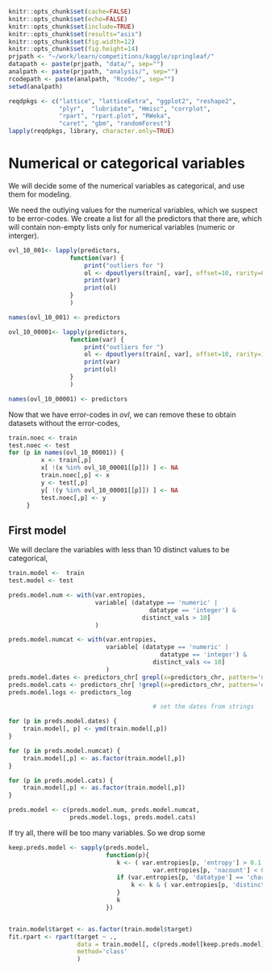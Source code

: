 ```r

knitr::opts_chunk$set(cache=FALSE)
knitr::opts_chunk$set(echo=FALSE)
knitr::opts_chunk$set(include=TRUE)
knitr::opts_chunk$set(results="asis")
knitr::opts_chunk$set(fig.width=12)
knitr::opts_chunk$set(fig.height=14)
prjpath <- "~/work/learn/competitions/kaggle/springleaf/"
datapath <- paste(prjpath, "data/", sep="")
analpath <- paste(prjpath, "analysis/", sep="")
rcodepath <- paste(analpath, "Rcode/", sep="")
setwd(analpath)

```


```r

reqdpkgs <- c("lattice", "latticeExtra", "ggplot2", "reshape2",
              "plyr",  "lubridate", "Hmisc", "corrplot",
              "rpart", "rpart.plot", "RWeka",
              "caret", "gbm", "randomForest")
lapply(reqdpkgs, library, character.only=TRUE)


```

# Numerical or categorical variables

We will decide some of the numerical variables as categorical, and use
them for modeling.

We need the outlying values for the numerical variables, which we
suspect to be error-codes. We create a list for all the predictors
that there are, which will contain non-empty lists only for numerical
variables (numeric or interger).

```r

ovl_10_001<- lapply(predictors,
                 function(var) {
                     print("outliers for ")
                     ol <- dpoutlyers(train[, var], offset=10, rarity=0.001)
                     print(var)
                     print(ol)
                 }
                 )

names(ovl_10_001) <- predictors

ovl_10_00001<- lapply(predictors,
                 function(var) {
                     print("outliers for ")
                     ol <- dpoutlyers(train[, var], offset=10, rarity=1e-5)
                     print(var)
                     print(ol)
                 }
                 )

names(ovl_10_00001) <- predictors

```

Now that we have error-codes in _ovl_, we can remove these to obtain
datasets without the error-codes,

```r

train.noec <- train
test.noec <- test
for (p in names(ovl_10_00001)) {
         x <- train[,p]
         x[ !(x %in% ovl_10_00001[[p]]) ] <- NA
         train.noec[,p] <- x
         y <- test[,p]
         y[ !(y %in% ovl_10_00001[[p]]) ] <- NA
         test.noec[,p] <- y
     }

```

## First model

We will declare the variables with less than 10 distinct values to be
categorical,

```r

train.model <-  train
test.model <- test

preds.model.num <- with(var.entropies,
                        variable[ (datatype == 'numeric' |
                                       datatype == 'integer') &
                                     distinct_vals > 10]
                        )

preds.model.numcat <- with(var.entropies,
                           variable[ (datatype == 'numeric' |
                                          datatype == 'integer') &
                                        distinct_vals <= 10]
                           )
preds.model.dates <- predictors_chr[ grepl(x=predictors_chr, pattern='date')]
preds.model.cats <- predictors_chr[ !grepl(x=predictors_chr, pattern='date')]
preds.model.logs <- predictors_log

                                        # set the dates from strings

for (p in preds.model.dates) {
    train.model[, p] <- ymd(train.model[,p])
}

for (p in preds.model.numcat) {
    train.model[,p] <- as.factor(train.model[,p])
}

for (p in preds.model.cats) {
    train.model[,p] <- as.factor(train.model[,p])
}

preds.model <- c(preds.model.num, preds.model.numcat,
                 preds.model.logs, preds.model.cats)

```
If try all, there will be too many variables. So we drop some

```r

keep.preds.model <- sapply(preds.model,
                           function(p){
                              k <- ( var.entropies[p, 'entropy'] > 0.1 &
                                        var.entropies[p, 'nacount'] < 0.5 * nrow(train.model) )
                              if (var.entropies[p, 'datatype'] == 'character') {
                                  k <- k & ( var.entropies[p, 'distinct_vals'] < 100)
                              }
                              k
                           })


train.model$target <- as.factor(train.model$target)
fit.rpart <- rpart(target ~ .,
                   data = train.model[, c(preds.model[keep.preds.model], "target")],
                   method='class'
                   )

```














